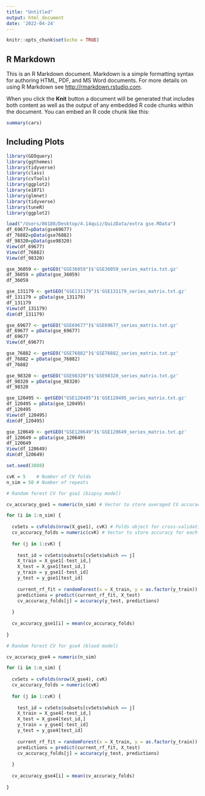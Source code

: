 ```yaml
---
title: "Untitled"
output: html_document
date: '2022-04-24'
---
```


```r
knitr::opts_chunk$set(echo = TRUE)
```

## R Markdown

This is an R Markdown document. Markdown is a simple formatting syntax for authoring HTML, PDF, and MS Word documents. For more details on using R Markdown see <http://rmarkdown.rstudio.com>.

When you click the **Knit** button a document will be generated that includes both content as well as the output of any embedded R code chunks within the document. You can embed an R code chunk like this:

```r
summary(cars)
```

## Including Plots

```r
library(GEOquery)
library(ggthemes)
library(tidyverse)
library(class)
library(cvTools)
library(ggplot2)
library(e1071)
library(glmnet)
library(tidyverse)
library(tuneR)
library(ggplot2)
```

```r
load("/Users/86188/Desktop/4.14quiz/QuizData/extra gse.RData")
df_69677=pData(gse69677)
df_76882=pData(gse76882)
df_98320=pData(gse98320)
View(df_69677)
View(df_76882)
View(df_98320)
```

```r
gse_36059 <- getGEO("GSE36059")$'GSE36059_series_matrix.txt.gz'
df_36059 = pData(gse_36059)
df_36059
```

```r
gse_131179 <- getGEO("GSE131179")$'GSE131179_series_matrix.txt.gz'
df_131179 = pData(gse_131179)
df_131179
View(df_131179)
dim(df_131179)
```

```r
gse_69677 <- getGEO("GSE69677")$'GSE69677_series_matrix.txt.gz'
df_69677 = pData(gse_69677)
df_69677
View(df_69677)
```

```r
gse_76882 <- getGEO("GSE76882")$'GSE76882_series_matrix.txt.gz'
df_76882 = pData(gse_76882)
df_76882
```

```r
gse_98320 <- getGEO("GSE98320")$'GSE98320_series_matrix.txt.gz'
df_98320 = pData(gse_98320)
df_98320
```

```r
gse_120495 <- getGEO("GSE120495")$'GSE120495_series_matrix.txt.gz'
df_120495 = pData(gse_120495)
df_120495
View(df_120495)
dim(df_120495)
```

```r
gse_120649 <- getGEO("GSE120649")$'GSE120649_series_matrix.txt.gz'
df_120649 = pData(gse_120649)
df_120649
View(df_120649)
dim(df_120649)
```

```r
set.seed(3888)

cvK = 5    # Number of CV folds
n_sim = 50 # Number of repeats

# Random forest CV for gse1 (biopsy model)

cv_accuracy_gse1 = numeric(n_sim) # Vector to store averaged CV accuracies

for (i in 1:n_sim) {
  
  cvSets = cvFolds(nrow(X_gse1), cvK) # Folds object for cross-validation
  cv_accuracy_folds = numeric(cvK) # Vector to store accuracy for each fold
  
  for (j in 1:cvK) {
    
    test_id = cvSets$subsets[cvSets$which == j]
    X_train = X_gse1[-test_id,]
    X_test = X_gse1[test_id,]
    y_train = y_gse1[-test_id]
    y_test = y_gse1[test_id]
    
    current_rf_fit = randomForest(x = X_train, y = as.factor(y_train))
    predictions = predict(current_rf_fit, X_test)
    cv_accuracy_folds[j] = accuracy(y_test, predictions)
    
  }
  
  cv_accuracy_gse1[i] = mean(cv_accuracy_folds)
  
}

# Random forest CV for gse4 (blood model)

cv_accuracy_gse4 = numeric(n_sim)

for (i in 1:n_sim) {
  
  cvSets = cvFolds(nrow(X_gse4), cvK)
  cv_accuracy_folds = numeric(cvK)
  
  for (j in 1:cvK) {
    
    test_id = cvSets$subsets[cvSets$which == j]
    X_train = X_gse4[-test_id,]
    X_test = X_gse4[test_id,]
    y_train = y_gse4[-test_id]
    y_test = y_gse4[test_id]
    
    current_rf_fit = randomForest(x = X_train, y = as.factor(y_train))
    predictions = predict(current_rf_fit, X_test)
    cv_accuracy_folds[j] = accuracy(y_test, predictions)
    
  }
  
  cv_accuracy_gse4[i] = mean(cv_accuracy_folds)
  
}
```

